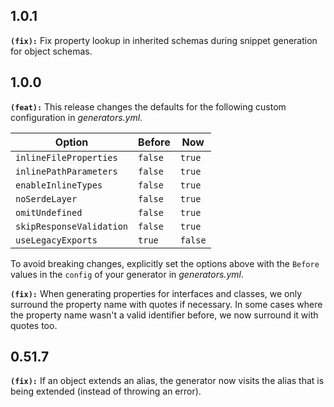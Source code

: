 ## 1.0.1
**`(fix):`** Fix property lookup in inherited schemas during snippet generation for object schemas.

## 1.0.0
**`(feat):`** This release changes the defaults for the following custom configuration in _generators.yml_.

| Option | Before | Now |
|--------|--------|-----|
| `inlineFileProperties` | `false` | `true` |
| `inlinePathParameters` | `false` | `true` |
| `enableInlineTypes` | `false` | `true` |
| `noSerdeLayer` | `false` | `true` |
| `omitUndefined` | `false` | `true` |
| `skipResponseValidation` | `false` | `true` |
| `useLegacyExports` | `true` | `false` |

To avoid breaking changes, explicitly set the options above with the `Before` values in the `config` of your generator
in _generators.yml_.


**`(fix):`** When generating properties for interfaces and classes, we only surround the property name with quotes if necessary.
In some cases where the property name wasn't a valid identifier before, we now surround it with quotes too.


## 0.51.7
**`(fix):`** If an object extends an alias, the generator now visits the alias that is being extended (instead of throwing an error).

